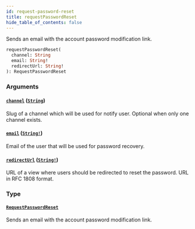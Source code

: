 ```yaml
---
id: request-password-reset
title: requestPasswordReset
hide_table_of_contents: false
---
```


Sends an email with the account password modification link.

```graphql
requestPasswordReset(
  channel: String
  email: String!
  redirectUrl: String!
): RequestPasswordReset
```

### Arguments

#### [`channel`](#) ([`String`](../../../developer/api-reference/scalars/string))

Slug of a channel which will be used for notify user. Optional when only one channel exists.

#### [`email`](#) ([`String!`](../../../developer/api-reference/scalars/string))

Email of the user that will be used for password recovery.

#### [`redirectUrl`](#) ([`String!`](../../../developer/api-reference/scalars/string))

URL of a view where users should be redirected to reset the password. URL in RFC 1808 format.

### Type

#### [`RequestPasswordReset`](../../../developer/api-reference/objects/request-password-reset)

Sends an email with the account password modification link.
